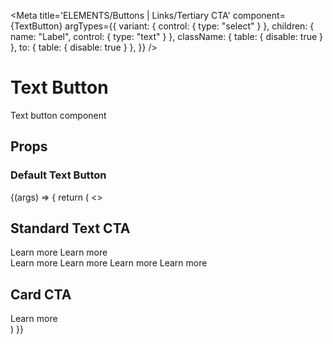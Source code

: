 
<Meta
  title='ELEMENTS/Buttons | Links/Tertiary CTA'
  component={TextButton}
  argTypes={{
    variant: { control: { type: "select" } },
    children: { name: "Label", control: { type: "text" } },
    className: { table: { disable: true } },
    to: { table: { disable: true } },
  }}
/>

# Text Button

Text button component

## Props

<Props of={TextButton} />

### Default Text Button

<Preview>
  <Story name='Tertiary CTA'>
    {(args) => {
      return (
        <>
          <div className='flex flex-col p-4'>
            <h2 className='mb-4'>Standard Text CTA</h2>
            <Link
              to='#'
              className='arrow-icon-tertiary tertiary-underline text-blue-700 hover:text-blue-700'
            >
              Learn more
            </Link>
            <Link
              to='#'
              className='arrow-icon-tertiary tertiary-underline text-navy-800 hover:text-navy-800'
            >
              Learn more
            </Link>
          </div>
          <div className='bg-navy-800 flex flex-col p-4'>
            <Link
              to='#'
              className='arrow-icon-tertiary tertiary-underline text-blue-400 hover:text-blue-400'
            >
              Learn more
            </Link>
            <Link
              to='#'
              className='arrow-icon-tertiary tertiary-underline text-yellow-500 hover:text-yellow-500'
            >
              Learn more
            </Link>
            <Link
              to='#'
              className='arrow-icon-tertiary tertiary-underline text-green-400 hover:text-green-400'
            >
              Learn more
            </Link>
            <Link
              to='#'
              className='arrow-icon-tertiary tertiary-underline text-white hover:text-white'
            >
              Learn more
            </Link>
          </div>
          <div className='flex flex-col p-4'>
            <h2 className='mb-4'>Card CTA</h2>
            <Link
              to='#'
              className='arrow-icon-tertiary text-blue-700 hover:text-blue-700'
            >
              Learn more
            </Link>
          </div>
        </>
      )
    }}
  </Story>
</Preview>
